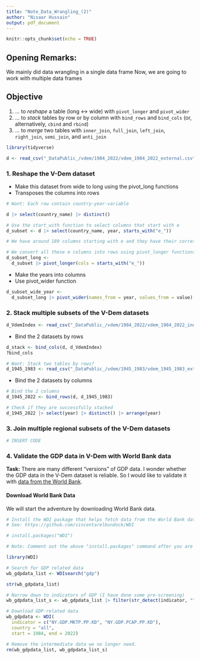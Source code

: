 ```yaml
---
title: "Note_Data_Wrangling_(2)"
author: "Nisaar Hussain"
output: pdf_document
---
```


```r
knitr::opts_chunk$set(echo = TRUE)
```

## Opening Remarks:
We mainly did data wrangling in a single data frame 
Now, we are going to work with multiple data frames  


## Objective

1.  ... to *reshape* a table (long \<-\> wide) with `pivot_longer` and `pivot_wider`
2.  ... to *stack* tables by row or by column with `bind_rows` and `bind_cols` (or, alternatively, `cbind` and `rbind`)
3.  ... to *merge* two tables with `inner_join`, `full_join`, `left_join`, `right_join`, `semi_join`, and `anti_join`


```r
library(tidyverse)
```

```r
d <- read_csv("_DataPublic_/vdem/1984_2022/vdem_1984_2022_external.csv")

```

### 1. Reshape the V-Dem dataset

- Make this dataset from wide to long using the pivot_long functions
- Transposes the columns into rows    

```r
# Want: Each row contain country-year-variable

d |> select(country_name) |> distinct()

# Use the start_with function to select columns that start with e
d_subset <- d |> select(country_name, year, starts_with("e_"))

# We have around 189 columns starting with e and they have their corresponding values 

# We convert all these e columns into rows using pivot_longer functions
d_subset_long <- 
  d_subset |> pivot_longer(cols = starts_with("e_"))
```

- Make the years into columns
- Use pivot_wider function

```r
d_subset_wide_year <-
  d_subset_long |> pivot_wider(names_from = year, values_from = value)
```

### 2. Stack multiple subsets of the V-Dem datasets

```r
d_VdemIndex <- read_csv("_DataPublic_/vdem/1984_2022/vdem_1984_2022_index.csv")
```

- Bind the 2 datasets by rows

```r
d_stack <- bind_cols(d, d_VdemIndex)
?bind_cols
```

```r
# Want: Stack two tables by rows?
d_1945_1983 <- read_csv("_DataPublic_/vdem/1945_1983/vdem_1945_1983_external.csv")

```

- Bind the 2 datasets by columns

```r
# Bind the 2 columns
d_1945_2022 <- bind_rows(d, d_1945_1983)

# Check if they are successfully stacked
d_1945_2022 |> select(year) |> distinct() |> arrange(year)

```

### 3. Join multiple regional subsets of the V-Dem datasets

```r
# INSERT CODE
```

### 4. Validate the GDP data in V-Dem with World Bank data

**Task:** There are many different "versions" of GDP data. I wonder whether the GDP data in the V-Dem dataset is reliable. So I would like to validate it with [data from the World Bank](https://data.worldbank.org/).

#### Download World Bank Data

We will start the adventure by downloading World Bank data.

```r
# Install the WDI package that helps fetch data from the World Bank dataset
# See: https://github.com/vincentarelbundock/WDI

# install.packages("WDI")

# Note: Comment out the above "install.packages" command after you are done with installing the package.
```

```r
library(WDI)
```

```r
# Search for GDP related data
wb_gdpdata_list <- WDIsearch("gdp")

str(wb_gdpdata_list)

# Narrow down to indicators of GDP (I have done some pre-screening)
wb_gdpdata_list_s <- wb_gdpdata_list |> filter(str_detect(indicator, "^NY\\.GDP"))
```

```r
# Download GDP-related data
wb_gdpdata <- WDI(
  indicator = c("NY.GDP.MKTP.PP.KD", "NY.GDP.PCAP.PP.KD"), 
  country = "all", 
  start = 1984, end = 2022)
```

```r
# Remove the intermediate data we no longer need.
rm(wb_gdpdata_list, wb_gdpdata_list_s)
```

